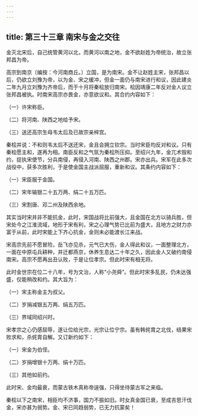 ```yaml
---
---
---
```

title: 第三十三章 南宋与金之交往
---



金灭北宋后，自己统管黄河以北，而黄河以南之地，金不欲赵姓为帝统治，故立张邦昌为帝。

高宗到南京〔编按：今河南商丘。〕立国，是为南宋。金不让赵姓主宋，张邦昌以后，仍欲立刘豫为帝，以为金、宋之缓冲，但金一面仍与南宋进行和议，因此建炎二年九月立刘豫为齐帝后，而于十月将秦桧放归南宋。桧因靖康二年反对金人议立张邦昌被执。时南宋高宗亦畏金，亦意欲议和。其合约内容如下：

（一）许宋称臣。

（二）将河南、陕西之地给予宋。

（三）送还高宗生母韦太后及已故宗亲梓宫。

秦桧并说：不和则韦太后不送还宋，金且会拥立钦宗。当时宋臣均反对和议。只有秦桧愿主和，遂再为相。南臣反和之气氛为秦桧所压抑。至绍兴九年，金兀术毁和约，捉执宋使节，分兵南侵，再侵入河南、陕西之州郡。宋亦出兵。宋军在此多次战役中，获多次胜利，于是使金国主战派屈服，重新和议。其条约内容如下：

（一）宋臣服于金国。

（二）宋年输银二十五万两、绢二十五万匹。

（三）宋割唐、邓二州及陕西余地。

其实当时宋并非不能抗金，此时，宋国战将比前强大，且金国在北方以骑兵胜，但宋处今之江淮流域，地形于宋有利，宋之心理气势已比前为盛大，且地方之财力亦富于从前，此时宋能上下齐心抗金，金则未必能渡长江来战。

宋高宗先前不愿冒险，岳飞亦见杀，元气已大伤，金人得此和议，一面整理北方，一面在中原屯兵耕种，并迁都燕京，休养生息达二十年之久，因此金人又破约南侵南宋。高宗不愿再出丑认败，于是让位孝宗。但此时宋有相无将。

此时金世宗在位二十八年，号为文治，人称“小尧舜”。但此时宋多乱民，仍未达强盛，仅能稍改和约。其大旨为：

（一）宋主称金主为叔父。

（二）岁捐减银五万两、绢五万匹。

（三）界域同绍兴时。

宋孝宗之心仍感屈辱，遂让位给光宗，光宗让位宁宗。虽有韩侂胄之北伐，结果宋败求和，杀侂胄自解。又订新约如下：

（一）宋金为伯侄。

（二）岁捐增银十万两、绢十万匹。

（三）其他如前约。

此时宋、金均最衰，而蒙古铁木真称帝逞强，只得坐待蒙古军之来临。

秦桧以下之南宋，相臣均不济事，国力不振如旧。时女真金国已衰，至成吉思汗伐金，宋亦甚为弱势。金、宋已同趋弱势，已无力抗蒙矣！